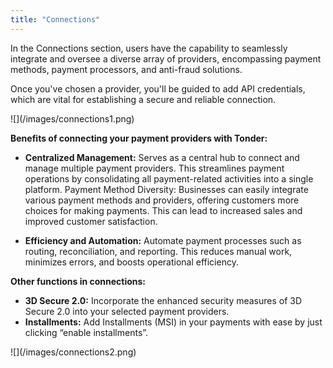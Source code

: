 ```yaml
---
title: "Connections"
---
```

In the Connections section, users have the capability to seamlessly integrate and oversee a diverse array of providers, encompassing payment methods, payment processors, and anti-fraud solutions.

Once you've chosen a provider, you'll be guided to add API credentials, which are vital for establishing a secure and reliable connection. 


<Frame>![](/images/connections1.png)</Frame>

**Benefits of connecting your payment providers with Tonder:**

- **Centralized Management:** Serves as a central hub to connect and manage multiple payment providers. This streamlines payment operations by consolidating all payment-related activities into a single platform.
Payment Method Diversity: Businesses can easily integrate various payment methods and providers, offering customers more choices for making payments. This can lead to increased sales and improved customer satisfaction.


- **Efficiency and Automation:** Automate payment processes such as routing, reconciliation, and reporting. This reduces manual work, minimizes errors, and boosts operational efficiency.


**Other functions in connections:**

- **3D Secure 2.0:** Incorporate the enhanced security measures of 3D Secure 2.0 into your selected payment providers.
- **Installments:** Add Installments (MSI) in your payments with ease by just clicking “enable installments”.

<Frame>![](/images/connections2.png)</Frame>